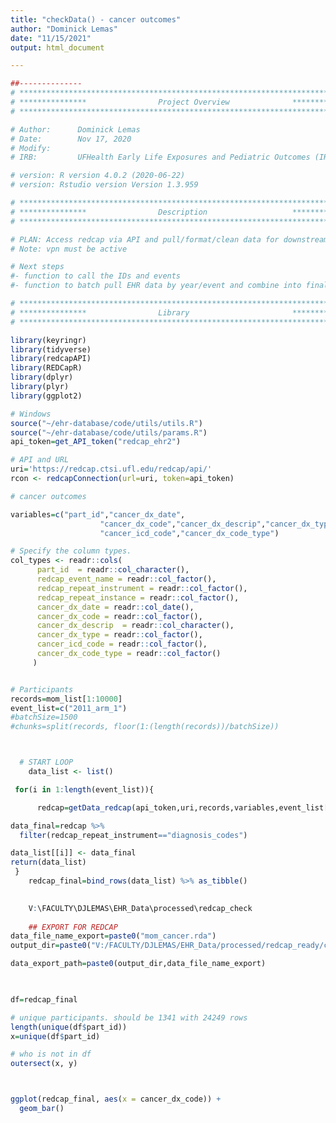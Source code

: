 ```yaml
---
title: "checkData() - cancer outcomes"
author: "Dominick Lemas"
date: "11/15/2021"
output: html_document

---
```


```r
##-------------- 
# **************************************************************************** #
# ***************                Project Overview              *************** #
# **************************************************************************** #

# Author:      Dominick Lemas
# Date:        Nov 17, 2020 
# Modify:      
# IRB:         UFHealth Early Life Exposures and Pediatric Outcomes (IRB201601899) 

# version: R version 4.0.2 (2020-06-22)
# version: Rstudio version Version 1.3.959 

# **************************************************************************** #
# ***************                Description                   *************** #
# **************************************************************************** #

# PLAN: Access redcap via API and pull/format/clean data for downstream analysis.
# Note: vpn must be active

# Next steps
#- function to call the IDs and events
#- function to batch pull EHR data by year/event and combine into final dataset. 


```


```r

# **************************************************************************** #
# ***************                Library                       *************** #
# **************************************************************************** #

library(keyringr)
library(tidyverse)
library(redcapAPI)
library(REDCapR)
library(dplyr)
library(plyr)
library(ggplot2)
```

```r
# Windows
source("~/ehr-database/code/utils/utils.R")
source("~/ehr-database/code/utils/params.R")
api_token=get_API_token("redcap_ehr2")

# API and URL
uri='https://redcap.ctsi.ufl.edu/redcap/api/'
rcon <- redcapConnection(url=uri, token=api_token)

```

```r

# cancer outcomes

variables=c("part_id","cancer_dx_date",
                    "cancer_dx_code","cancer_dx_descrip","cancer_dx_type",
                    "cancer_icd_code","cancer_dx_code_type")

# Specify the column types.
col_types <- readr::cols(
      part_id  = readr::col_character(),
      redcap_event_name = readr::col_factor(),
      redcap_repeat_instrument = readr::col_factor(),
      redcap_repeat_instance = readr::col_factor(),
      cancer_dx_date = readr::col_date(),
      cancer_dx_code = readr::col_factor(),
      cancer_dx_descrip  = readr::col_character(),
      cancer_dx_type = readr::col_factor(),
      cancer_icd_code = readr::col_factor(),
      cancer_dx_code_type = readr::col_factor()
     )


# Participants
records=mom_list[1:10000]
event_list=c("2011_arm_1")
#batchSize=1500
#chunks=split(records, floor(1:(length(records))/batchSize))



  # START LOOP  
    data_list <- list()

 for(i in 1:length(event_list)){

      redcap=getData_redcap(api_token,uri,records,variables,event_list[i],col_types) 

data_final=redcap %>%
  filter(redcap_repeat_instrument=="diagnosis_codes") 

data_list[[i]] <- data_final 
return(data_list)
 }
    redcap_final=bind_rows(data_list) %>% as_tibble()
    

    V:\FACULTY\DJLEMAS\EHR_Data\processed\redcap_check
    
    ## EXPORT FOR REDCAP
data_file_name_export=paste0("mom_cancer.rda")
output_dir=paste0("V:/FACULTY/DJLEMAS/EHR_Data/processed/redcap_ready/cancer/")

data_export_path=paste0(output_dir,data_file_name_export)

    
```

```r

df=redcap_final

# unique participants. should be 1341 with 24249 rows
length(unique(df$part_id))
x=unique(df$part_id)

# who is not in df
outersect(x, y)




```


```r
ggplot(redcap_final, aes(x = cancer_dx_code)) +
  geom_bar()

```
